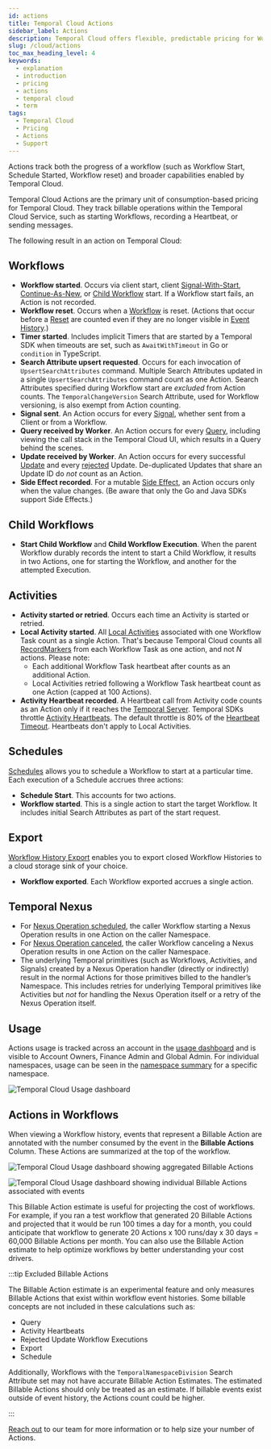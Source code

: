 ```yaml
---
id: actions
title: Temporal Cloud Actions
sidebar_label: Actions
description: Temporal Cloud offers flexible, predictable pricing for Workflows, Activities, Workers, and Storage. Pay for what you use with volume discounts and credit savings.
slug: /cloud/actions
toc_max_heading_level: 4
keywords:
  - explanation
  - introduction
  - pricing
  - actions
  - temporal cloud
  - term
tags:
  - Temporal Cloud
  - Pricing
  - Actions
  - Support
---
```


Actions track both the progress of a workflow (such as Workflow Start, Schedule Started, Workflow reset) and broader capabilities
enabled by Temporal Cloud.

Temporal Cloud Actions are the primary unit of consumption-based pricing for Temporal Cloud.
They track billable operations within the Temporal Cloud Service, such as starting Workflows, recording a Heartbeat, or sending messages.

The following result in an action on Temporal Cloud:

## Workflows

- **Workflow started**.
  Occurs via client start, client [Signal-With-Start](/sending-messages#signal-with-start), [Continue-As-New](/workflow-execution/continue-as-new), or [Child Workflow](/child-workflows) start.
  If a Workflow start fails, an Action is not recorded.
- **Workflow reset**.
  Occurs when a [Workflow](/workflows) is reset.
  (Actions that occur before a [Reset](/workflow-execution/event#reset) are counted even if they are no longer visible in [Event History](/workflow-execution/event#event-history).)
- **Timer started**.
  Includes implicit Timers that are started by a Temporal SDK when timeouts are set, such as `AwaitWithTimeout` in Go or `condition` in TypeScript.
- **Search Attribute upsert requested**.
  Occurs for each invocation of `UpsertSearchAttributes` command.
  Multiple Search Attributes updated in a single `UpsertSearchAttributes` command count as one Action.
  Search Attributes specified during Workflow start are _excluded_ from Action counts.
  The `TemporalChangeVersion` Search Attribute, used for Workflow versioning, is also exempt from Action counting.
- **Signal sent**.
  An Action occurs for every [Signal](/sending-messages#sending-signals), whether sent from a Client or from a Workflow.
- **Query received by Worker**.
  An Action occurs for every [Query](/sending-messages#sending-queries), including viewing the call stack in the Temporal Cloud UI, which results in a Query behind the scenes.
- **Update received by Worker**.
  An Action occurs for every successful [Update](/sending-messages#sending-updates) and every [rejected](/handling-messages#update-validators) Update.
  De-duplicated Updates that share an Update ID do _not_ count as an Action.
- **Side Effect recorded**.
  For a mutable [Side Effect](/workflow-execution/event#side-effect), an Action occurs only when the value changes.
  (Be aware that only the Go and Java SDKs support Side Effects.)

## Child Workflows

- **Start Child Workflow** and **Child Workflow Execution**.
  When the parent Workflow durably records the intent to start a Child Workflow, it results in two Actions,
  one for starting the Workflow, and another for the attempted Execution.

## Activities

- **Activity started or retried**.
  Occurs each time an Activity is started or retried.
- **Local Activity started**.
  All [Local Activities](/local-activity) associated with one Workflow Task count as a single Action.
  That's because Temporal Cloud counts all [RecordMarkers](/references/commands#recordmarker) from each Workflow Task as one action, and not _N_ actions.
  Please note:
  - Each additional Workflow Task heartbeat after counts as an additional Action.
  - Local Activities retried following a Workflow Task heartbeat count as one Action (capped at 100 Actions).
- **Activity Heartbeat recorded**.
  A Heartbeat call from Activity code counts as an Action only if it reaches the [Temporal Server](/temporal-service/temporal-server).
  Temporal SDKs throttle [Activity Heartbeats](/encyclopedia/detecting-activity-failures#activity-heartbeat).
  The default throttle is 80% of the [Heartbeat Timeout](/encyclopedia/detecting-activity-failures#heartbeat-timeout).
  Heartbeats don't apply to Local Activities.

## Schedules

[Schedules](/schedule) allows you to schedule a Workflow to start at a particular time.
Each execution of a Schedule accrues three actions:

- **Schedule Start**.
  This accounts for two actions.
- **Workflow started**.
  This is a single action to start the target Workflow.
  It includes initial Search Attributes as part of the start request.

## Export

[Workflow History Export](/cloud/export) enables you to export closed Workflow Histories to a cloud storage sink of your choice.

- **Workflow exported**.
  Each Workflow exported accrues a single action.

## Temporal Nexus

- For [Nexus Operation scheduled](/references/events#nexusoperationscheduled), the caller Workflow starting a Nexus Operation results in one Action on the caller Namespace.
- For [Nexus Operation canceled](/references/events#nexusoperationcanceled), the caller Workflow canceling a Nexus Operation results in one Action on the caller Namespace.
- The underlying Temporal primitives (such as Workflows, Activities, and Signals) created by a Nexus Operation handler (directly or indirectly) result in the normal Actions for those primitives billed to the handler’s Namespace.
  This includes retries for underlying Temporal primitives like Activities but _not_ for handling the Nexus Operation itself or a retry of the Nexus Operation itself.

## Usage

Actions usage is tracked across an account in the [usage dashboard](https://cloud.temporal.io/usage) and is visible to Account Owners, Finance Admin and Global Admin.
For individual namespaces, usage can be seen in the [namespace summary](https://cloud.temporal.io/namespaces/) for a specific namespace.

![Temporal Cloud Usage dashboard](/img/cloud/billing/usage-dashboard.png)

## Actions in Workflows

When viewing a Workflow history, events that represent a Billable Action are annotated with the number consumed by the event in
the **Billable Actions** Column. These Actions are summarized at the top of the workflow.

![Temporal Cloud Usage dashboard showing aggregated Billable Actions](/img/cloud/billing/aggregate-billable-actions.png)

![Temporal Cloud Usage dashboard showing individual Billable Actions associated with events](/img/cloud/billing/individual-billable-actions.png)

This Billable Action estimate is useful for projecting the cost of workflows.
For example, if you ran a test workflow that generated 20 Billable Actions and projected that it would be run 100 times
a day for a month, you could anticipate that workflow to generate 20 Actions x 100 runs/day x 30 days = 60,000 Billable Actions per month.
You can also use the Billable Action estimate to help optimize workflows by better understanding your cost drivers.

:::tip Excluded Billable Actions

The Billable Action estimate is an experimental feature and only measures Billable Actions that exist within workflow event histories.
Some billable concepts are not included in these calculations such as:

- Query
- Activity Heartbeats
- Rejected Update Workflow Executions
- Export
- Schedule

Additionally, Workflows with the `TemporalNamespaceDivision` Search Attribute set may not have accurate Billable Action Estimates.
The estimated Billable Actions should only be treated as an estimate.
If billable events exist outside of event history, the Actions count could be higher.

:::

[Reach out](https://pages.temporal.io/contact-us) to our team for more information or to help size your number of Actions.
